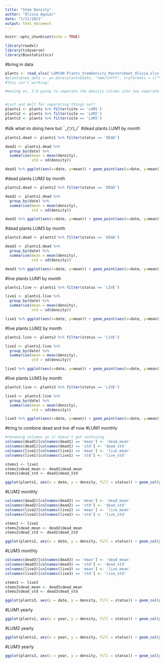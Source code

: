 ```yaml
---
title: "Stem Density"
author: "Olivia Aguiar"
date: "7/21/2021"
output: html_document
---
```


```r
knitr::opts_chunk$set(echo = TRUE)
```

```r
library(readxl)
library(tidyverse)
library(Biostatistics)
```

#bring in data
```r
plants <- read_xlsx('LUMCON Plants_StemDensity_Mastersheet_Olivia.xlsx')
#plants$new_date <- as.Date(plants$date, "%mm/%YYYY", tryFormats = c("%m/%Y"), optional = TRUE)
#this isn't working!

#moving on, I'm going to separate the density column into two separate columns to make things easier


#cast and melt for separating things out?
plants1 <- plants %>% filter(site == 'LUM1')
plants2 <- plants %>% filter(site == 'LUM2')
plants3 <- plants %>% filter(site == 'LUM3')
```

#idk what im doing here but ¯\_(ツ)_/¯
#dead plants LUM1 by month
```r
plants1.dead <- plants1 %>% filter(status == 'DEAD')

dead1 <- plants1.dead %>% 
  group_by(date) %>% 
  summarise(mean = mean(density),
            std = sd(density))

dead1 %>% ggplot(aes(x=date, y=mean)) + geom_point(aes(x=date, y=mean)) + geom_errorbar(aes(ymin = mean-std, ymax = mean+std)) + xlab('Date') + ylab('Stem Density') + ggtitle('LUM1 Dead Stem Density') + theme(axis.text.x = element_text(size = 7, angle = 45), axis.ticks = element_blank()) + scale_x_discrete(limits = c('01/2017', '02/2017', '03/2017', '04/2017', '05/2017', '06/2017', '07/2017', '08/2017', '09/2017', '10/2017', '11/2017', '12/2017', '01/2018', '02/2018', '03/2018', '04/2018', '05/2018', '06/2018', '07/2018', '08/2018', '09/2018', '10/2018', '11/2018', '12/2018', '01/2019', '02/2019', '03/2019', '04/2019', '05/2019', '06/2019', '07/2019', '08/2019', '09/2019', '10/2019', '11/2019', '12/2019', '01/2020', '02/2020', '03/2020', '04/2020', '05/2020', '06/2020', '07/2020', '08/2020', '09/2020', '10/2020', '11/2020', '12/2020', '01/2021', '02/2021', '03/2021', '04/2021'))
```

#dead plants LUM2 by month
```r
plants2.dead <- plants2 %>% filter(status == 'DEAD')

dead2 <- plants2.dead %>% 
  group_by(date) %>% 
  summarise(mean = mean(density),
            std = sd(density))

dead2 %>% ggplot(aes(x=date, y=mean)) + geom_point(aes(x=date, y=mean)) + geom_errorbar(aes(ymin = mean-std, ymax = mean+std)) + xlab('Date') + ylab('Stem Density') + ggtitle('LUM2 Dead Stem Density') + theme(axis.text.x = element_text(size = 7, angle = 45), axis.ticks = element_blank()) + scale_x_discrete(limits = c('01/2017', '02/2017', '03/2017', '04/2017', '05/2017', '06/2017', '07/2017', '08/2017', '09/2017', '10/2017', '11/2017', '12/2017', '01/2018', '02/2018', '03/2018', '04/2018', '05/2018', '06/2018', '07/2018', '08/2018', '09/2018', '10/2018', '11/2018', '12/2018', '01/2019', '02/2019', '03/2019', '04/2019', '05/2019', '06/2019', '07/2019', '08/2019', '09/2019', '10/2019', '11/2019', '12/2019', '01/2020', '02/2020', '03/2020', '04/2020', '05/2020', '06/2020', '07/2020', '08/2020', '09/2020', '10/2020', '11/2020', '12/2020', '01/2021', '02/2021', '03/2021', '04/2021'))
```

#dead plants LUM3 by month
```r
plants3.dead <- plants3 %>% filter(status == 'DEAD')

dead3 <- plants3.dead %>% 
  group_by(date) %>% 
  summarise(mean = mean(density),
            std = sd(density))

dead3 %>% ggplot(aes(x=date, y=mean)) + geom_point(aes(x=date, y=mean)) + geom_errorbar(aes(ymin = mean-std, ymax = mean+std)) + xlab('Date') + ylab('Stem Density') + ggtitle('LUM3 Dead Stem Density') + theme(axis.text.x = element_text(size = 7, angle = 45), axis.ticks = element_blank()) + scale_x_discrete(limits = c('01/2017', '02/2017', '03/2017', '04/2017', '05/2017', '06/2017', '07/2017', '08/2017', '09/2017', '10/2017', '11/2017', '12/2017', '01/2018', '02/2018', '03/2018', '04/2018', '05/2018', '06/2018', '07/2018', '08/2018', '09/2018', '10/2018', '11/2018', '12/2018', '01/2019', '02/2019', '03/2019', '04/2019', '05/2019', '06/2019', '07/2019', '08/2019', '09/2019', '10/2019', '11/2019', '12/2019', '01/2020', '02/2020', '03/2020', '04/2020', '05/2020', '06/2020', '07/2020', '08/2020', '09/2020', '10/2020', '11/2020', '12/2020', '01/2021', '02/2021', '03/2021', '04/2021'))
```

#live plants LUM1 by month
```r
plants1.live <- plants1 %>% filter(status == 'LIVE')

live1 <- plants1.live %>% 
  group_by(date) %>% 
  summarise(mean = mean(density),
            std = sd(density))

live1 %>% ggplot(aes(x=date, y=mean)) + geom_point(aes(x=date, y=mean)) + geom_errorbar(aes(ymin = mean-std, ymax = mean+std)) + xlab('Date') + ylab('Stem Density') + ggtitle('LUM1 Live Stem Density') + theme(axis.text.x = element_text(size = 7, angle = 45), axis.ticks = element_blank()) + scale_x_discrete(limits = c('01/2017', '02/2017', '03/2017', '04/2017', '05/2017', '06/2017', '07/2017', '08/2017', '09/2017', '10/2017', '11/2017', '12/2017', '01/2018', '02/2018', '03/2018', '04/2018', '05/2018', '06/2018', '07/2018', '08/2018', '09/2018', '10/2018', '11/2018', '12/2018', '01/2019', '02/2019', '03/2019', '04/2019', '05/2019', '06/2019', '07/2019', '08/2019', '09/2019', '10/2019', '11/2019', '12/2019', '01/2020', '02/2020', '03/2020', '04/2020', '05/2020', '06/2020', '07/2020', '08/2020', '09/2020', '10/2020', '11/2020', '12/2020', '01/2021', '02/2021', '03/2021', '04/2021'))
```

#live plants LUM2 by month
```r
plants2.live <- plants2 %>% filter(status == 'LIVE')

live2 <- plants2.live %>% 
  group_by(date) %>% 
  summarise(mean = mean(density),
            std = sd(density))

live2 %>% ggplot(aes(x=date, y=mean)) + geom_point(aes(x=date, y=mean)) + geom_errorbar(aes(ymin = mean-std, ymax = mean+std)) + xlab('Date') + ylab('Stem Density') + ggtitle('LUM2 Live Stem Density') + theme(axis.text.x = element_text(size = 7, angle = 45), axis.ticks = element_blank()) + scale_x_discrete(limits = c('01/2017', '02/2017', '03/2017', '04/2017', '05/2017', '06/2017', '07/2017', '08/2017', '09/2017', '10/2017', '11/2017', '12/2017', '01/2018', '02/2018', '03/2018', '04/2018', '05/2018', '06/2018', '07/2018', '08/2018', '09/2018', '10/2018', '11/2018', '12/2018', '01/2019', '02/2019', '03/2019', '04/2019', '05/2019', '06/2019', '07/2019', '08/2019', '09/2019', '10/2019', '11/2019', '12/2019', '01/2020', '02/2020', '03/2020', '04/2020', '05/2020', '06/2020', '07/2020', '08/2020', '09/2020', '10/2020', '11/2020', '12/2020', '01/2021', '02/2021', '03/2021', '04/2021'))
```

#live plants LUM3 by month
```r
plants3.live <- plants3 %>% filter(status == 'LIVE')

live3 <- plants3.live %>% 
  group_by(date) %>% 
  summarise(mean = mean(density),
            std = sd(density))

live3 %>% ggplot(aes(x=date, y=mean)) + geom_point(aes(x=date, y=mean)) + geom_errorbar(aes(ymin = mean-std, ymax = mean+std)) + xlab('Date') + ylab('Stem Density') + ggtitle('LUM3 Live Stem Density') + theme(axis.text.x = element_text(size = 7, angle = 45), axis.ticks = element_blank()) + scale_x_discrete(limits = c('01/2017', '02/2017', '03/2017', '04/2017', '05/2017', '06/2017', '07/2017', '08/2017', '09/2017', '10/2017', '11/2017', '12/2017', '01/2018', '02/2018', '03/2018', '04/2018', '05/2018', '06/2018', '07/2018', '08/2018', '09/2018', '10/2018', '11/2018', '12/2018', '01/2019', '02/2019', '03/2019', '04/2019', '05/2019', '06/2019', '07/2019', '08/2019', '09/2019', '10/2019', '11/2019', '12/2019', '01/2020', '02/2020', '03/2020', '04/2020', '05/2020', '06/2020', '07/2020', '08/2020', '09/2020', '10/2020', '11/2020', '12/2020', '01/2021', '02/2021', '03/2021', '04/2021'))
```

#tring to combine dead and live df now
#LUM1 monthly
```r
#renaming columns so it doesn't get confusing
colnames(dead1)[colnames(dead1) == 'mean'] <- 'dead_mean'
colnames(dead1)[colnames(dead1) == 'std'] <- 'dead_std'
colnames(live1)[colnames(live1) == 'mean'] <- 'live_mean'
colnames(live1)[colnames(live1) == 'std'] <- 'live_std'

stems1 <- live1
stems1$dead_mean <- dead1$dead_mean
stems1$dead_std <- dead1$dead_std

ggplot(plants1, aes(x = date, y = density, fill = status)) + geom_col(position = 'fill') + theme(axis.text.x = element_text(size = 7, angle = 45), axis.ticks = element_blank()) + scale_x_discrete(limits = c('01/2017', '02/2017', '03/2017', '04/2017', '05/2017', '06/2017', '07/2017', '08/2017', '09/2017', '10/2017', '11/2017', '12/2017', '01/2018', '02/2018', '03/2018', '04/2018', '05/2018', '06/2018', '07/2018', '08/2018', '09/2018', '10/2018', '11/2018', '12/2018', '01/2019', '02/2019', '03/2019', '04/2019', '05/2019', '06/2019', '07/2019', '08/2019', '09/2019', '10/2019', '11/2019', '12/2019', '01/2020', '02/2020', '03/2020', '04/2020', '05/2020', '06/2020', '07/2020', '08/2020', '09/2020', '10/2020', '11/2020', '12/2020', '01/2021', '02/2021', '03/2021', '04/2021')) + xlab('Date') + ylab('Propotion of Dead to Live Stems') + ggtitle('LUM1')
```

#LUM2 monthly
```r
colnames(dead2)[colnames(dead2) == 'mean'] <- 'dead_mean'
colnames(dead2)[colnames(dead2) == 'std'] <- 'dead_std'
colnames(live2)[colnames(live2) == 'mean'] <- 'live_mean'
colnames(live2)[colnames(live2) == 'std'] <- 'live_std'

stems2 <- live2
stems2$dead_mean <- dead2$dead_mean
stems2$dead_std <- dead2$dead_std

ggplot(plants2, aes(x = date, y = density, fill = status)) + geom_col(position = 'fill') + theme(axis.text.x = element_text(size = 7, angle = 45), axis.ticks = element_blank()) + scale_x_discrete(limits = c('01/2017', '02/2017', '03/2017', '04/2017', '05/2017', '06/2017', '07/2017', '08/2017', '09/2017', '10/2017', '11/2017', '12/2017', '01/2018', '02/2018', '03/2018', '04/2018', '05/2018', '06/2018', '07/2018', '08/2018', '09/2018', '10/2018', '11/2018', '12/2018', '01/2019', '02/2019', '03/2019', '04/2019', '05/2019', '06/2019', '07/2019', '08/2019', '09/2019', '10/2019', '11/2019', '12/2019', '01/2020', '02/2020', '03/2020', '04/2020', '05/2020', '06/2020', '07/2020', '08/2020', '09/2020', '10/2020', '11/2020', '12/2020', '01/2021', '02/2021', '03/2021', '04/2021')) + xlab('Date') + ylab('Propotion of Dead to Live Stems') + ggtitle('LUM2')
```

#LUM3 monthly
```r
colnames(dead3)[colnames(dead3) == 'mean'] <- 'dead_mean'
colnames(dead3)[colnames(dead3) == 'std'] <- 'dead_std'
colnames(live3)[colnames(live3) == 'mean'] <- 'live_mean'
colnames(live3)[colnames(live3) == 'std'] <- 'live_std'

stems3 <- live3
stems3$dead_mean <- dead3$dead_mean
stems3$dead_std <- dead3$dead_std

ggplot(plants3, aes(x = date, y = density, fill = status)) + geom_col(position = 'fill') + theme(axis.text.x = element_text(size = 7, angle = 45), axis.ticks = element_blank()) + scale_x_discrete(limits = c('01/2017', '02/2017', '03/2017', '04/2017', '05/2017', '06/2017', '07/2017', '08/2017', '09/2017', '10/2017', '11/2017', '12/2017', '01/2018', '02/2018', '03/2018', '04/2018', '05/2018', '06/2018', '07/2018', '08/2018', '09/2018', '10/2018', '11/2018', '12/2018', '01/2019', '02/2019', '03/2019', '04/2019', '05/2019', '06/2019', '07/2019', '08/2019', '09/2019', '10/2019', '11/2019', '12/2019', '01/2020', '02/2020', '03/2020', '04/2020', '05/2020', '06/2020', '07/2020', '08/2020', '09/2020', '10/2020', '11/2020', '12/2020', '01/2021', '02/2021', '03/2021', '04/2021')) + xlab('Date') + ylab('Propotion of Dead to Live Stems') + ggtitle('LUM3')
```

#LUM1 yearly
```r
ggplot(plants1, aes(x = year, y = density, fill = status)) + geom_col(position = 'fill') + xlab('Date') + ylab('Propotion of Dead to Live Stems') + ggtitle('LUM1')
```

#LUM2 yearly
```r
ggplot(plants2, aes(x = year, y = density, fill = status)) + geom_col(position = 'fill') + xlab('Date') + ylab('Propotion of Dead to Live Stems') + ggtitle('LUM2')
```

#LUM3 yearly
```r
ggplot(plants3, aes(x = year, y = density, fill = status)) + geom_col(position = 'fill') + xlab('Date') + ylab('Propotion of Dead to Live Stems') + ggtitle('LUM3')
```

